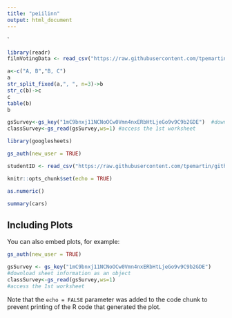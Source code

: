 ```yaml
---
title: "peiilinn"
output: html_document
---
```

`

```r
library(readr)
filmVotingData <- read_csv("https://raw.githubusercontent.com/tpemartin/course-107-1-programming-for-data-science/master/data/%E7%AC%AC%E4%B8%89%E5%B1%86%E7%B6%93%E6%BF%9F%E6%92%AD%E5%AE%A2%E7%AB%B6%E8%B3%BD%E5%8F%83%E8%B3%BD%E4%BD%9C%E5%93%81%E6%8A%95%E7%A5%A8%E7%B5%90%E6%9E%9C%E6%A8%A3%E6%9C%AC%20-%20Sheet1.csv")

```

```r
a<-c("A, B","B, C")
a
str_split_fixed(a,", ", n=3)->b
str_c(b)->c
c
table(b)
b
```

```r
gsSurvey<-gs_key("1mC9bnxj11NCNoOCw0Vmn4nxERbHtLjeGo9v9C9b2GDE")  #download sheet information as an object
classSurvey<-gs_read(gsSurvey,ws=1) #access the 1st worksheet


```

```r
library(googlesheets)
```

```r
gs_auth(new_user = TRUE)
```

```r
studentID <- read_csv("https://raw.githubusercontent.com/tpemartin/github-data/master/studentID.csv")
```

```r
knitr::opts_chunk$set(echo = TRUE)
```

```r
as.numeric()
```

```r
summary(cars)
```

## Including Plots

You can also embed plots, for example:

```r
gs_auth(new_user = TRUE)

```

```r
gsSurvey <- gs_key("1mC9bnxj11NCNoOCw0Vmn4nxERbHtLjeGo9v9C9b2GDE")  
#download sheet information as an object
classSurvey<-gs_read(gsSurvey,ws=1) 
#access the 1st worksheet
```


Note that the `echo = FALSE` parameter was added to the code chunk to prevent printing of the R code that generated the plot.
